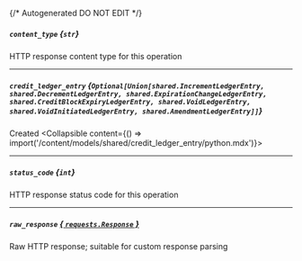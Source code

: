 {/* Autogenerated DO NOT EDIT  */}

##### `content_type` *{`str`}*
HTTP response content type for this operation

---
##### `credit_ledger_entry` *{`Optional[Union[shared.IncrementLedgerEntry, shared.DecrementLedgerEntry, shared.ExpirationChangeLedgerEntry, shared.CreditBlockExpiryLedgerEntry, shared.VoidLedgerEntry, shared.VoidInitiatedLedgerEntry, shared.AmendmentLedgerEntry]]`}*
Created
<Collapsible content={() => import('/content/models/shared/credit_ledger_entry/python.mdx')}>
</Collapsible>

---
##### `status_code` *{`int`}*
HTTP response status code for this operation

---
##### `raw_response` [*{ `requests.Response` }*](https://requests.readthedocs.io/en/latest/api/#requests.Response)
Raw HTTP response; suitable for custom response parsing

